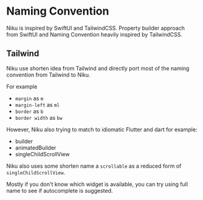 # Naming Convention
Niku is inspired by SwiftUI and TailwindCSS.
Property builder approach from SwiftUI and Naming Convention heavily inspired by TailwindCSS.

## Tailwind
Niku use shorten idea from Tailwind and directly port most of the naming convention from Tailwind to Niku.

For example 
- `margin` as `m`
- `margin-left` as `ml`
- `border` as `b`
- `border width` as `bw`

However, Niku also trying to match to idiomatic Flutter and dart for example:
- builder
- animatedBuilder
- singleChildScrollView

Niku also uses some shorten name a `scrollable` as a reduced form of `singleChildScrollView`.

Mostly if you don't know which widget is available, you can try using full name to see if autocomplete is suggested.
